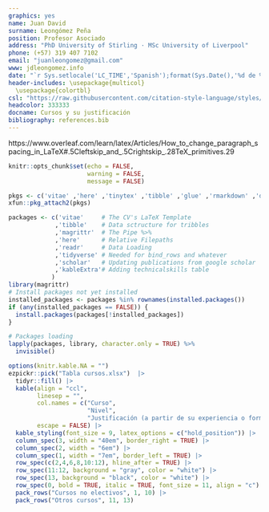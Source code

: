 ```yaml
---
graphics: yes
name: Juan David
surname: Leongómez Peña
position: Profesor Asociado
address: "PhD University of Stirling · MSc University of Liverpool"
phone: (+57) 319 407 7102
email: "juanleongomez@gmail.com"
www: jdleongomez.info
date: "`r Sys.setlocale('LC_TIME','Spanish');format(Sys.Date(),'%d de %B de %Y')`"
header-includes: \usepackage{multicol}
  \usepackage{colortbl}
csl: "https://raw.githubusercontent.com/citation-style-language/styles/master/apa-cv.csl"
headcolor: 333333
docname: Cursos y su justificación
bibliography: references.bib
---
```



https://www.overleaf.com/learn/latex/Articles/How_to_change_paragraph_spacing_in_LaTeX#.5Cleftskip_and_.5Crightskip_.28TeX_primitives.29

\setlength{\baselineskip}{24pt}






```r
knitr::opts_chunk$set(echo = FALSE,
                      warning = FALSE,
                      message = FALSE)

pkgs <- c('vitae' ,'here' ,'tinytex' ,'tibble' ,'glue' ,'rmarkdown' ,'dplyr', 'readr' ,'yaml')
xfun::pkg_attach2(pkgs)

packages <- c('vitae'     # The CV's LaTeX Template
             ,'tibble'    # Data sctructure for tribbles
             ,'magrittr'  # The Pipe %>%
             ,'here'      # Relative Filepaths
             ,'readr'     # Data Loading
             ,'tidyverse' # Needed for bind_rows and whatever
             ,'scholar'   # Updating publications from google scholar
             ,'kableExtra'# Adding technicalskills table
            )
library(magrittr)
# Install packages not yet installed
installed_packages <- packages %in% rownames(installed.packages())
if (any(installed_packages == FALSE)) {
  install.packages(packages[!installed_packages])
}

# Packages loading
lapply(packages, library, character.only = TRUE) %>%
  invisible()
```

\vspace{4mm}
\begin{tcolorbox}[enhanced,
        on line, 
        boxsep=4pt, left=0pt,right=0pt,top=0pt,bottom=0pt,
        colframe=white,colback=black]
  
\color{white}
\begin{LARGE}\begin{center}
Documento 2. \textbf{ Cursos y su justificación}
\end{center}\end{LARGE}
\end{tcolorbox}

```r
options(knitr.kable.NA = "")
ezpickr::pick("Tabla cursos.xlsx")  |>
  tidyr::fill() |> 
  kable(align = "ccl",
        linesep = "",
        col.names = c("Curso", 
                      "Nivel",
                      "Justificación (a partir de su experiencia o formación académica)"),
        escape = FALSE) |> 
  kable_styling(font_size = 9, latex_options = c("hold_position")) |>
  column_spec(3, width = "40em", border_right = TRUE) |> 
  column_spec(2, width = "6em") |>
  column_spec(1, width = "7em", border_left = TRUE) |> 
  row_spec(c(2,4,6,8,10:12), hline_after = TRUE) |> 
  row_spec(11:12, background = "gray", color = "white") |>
  row_spec(13, background = "black", color = "white") |>
  row_spec(0, bold = TRUE, italic = TRUE, font_size = 11, align = "c") |> 
  pack_rows("Cursos no electivos", 1, 10) |>
  pack_rows("Otros cursos", 11, 13)
```